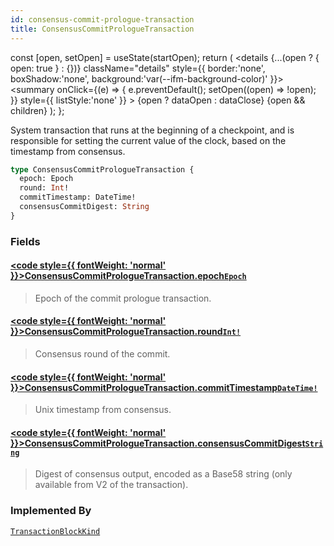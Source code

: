 ```yaml
---
id: consensus-commit-prologue-transaction
title: ConsensusCommitPrologueTransaction
---
```









  const [open, setOpen] = useState(startOpen);
  return (
    <details {...(open ? { open: true } : {})} className="details" style={{ border:'none', boxShadow:'none', background:'var(--ifm-background-color)' }}>
      <summary
        onClick={(e) => {
          e.preventDefault();
          setOpen((open) => !open);
        }}
        style={{ listStyle:'none' }}
      >
      {open ? dataOpen : dataClose}
      </summary>
      {open && children}
    </details>
  );
};








System transaction that runs at the beginning of a checkpoint, and is responsible for setting
the current value of the clock, based on the timestamp from consensus.


```graphql
type ConsensusCommitPrologueTransaction {
  epoch: Epoch
  round: Int!
  commitTimestamp: DateTime!
  consensusCommitDigest: String
}
```




### Fields

#### [<code style={{ fontWeight: 'normal' }}>ConsensusCommitPrologueTransaction.<b>epoch</b></code>](#)<Bullet />[`Epoch`](/references/sui-api/sui-graphql/reference/objects/epoch) <Badge class="badge badge--secondary" text="object"/> 
> 
> 
> Epoch of the commit prologue transaction.
> 

#### [<code style={{ fontWeight: 'normal' }}>ConsensusCommitPrologueTransaction.<b>round</b></code>](#)<Bullet />[`Int!`](/references/sui-api/sui-graphql/reference/scalars/int) <Badge class="badge badge--secondary" text="non-null"/> <Badge class="badge badge--secondary" text="scalar"/> 
> 
> 
> Consensus round of the commit.
> 

#### [<code style={{ fontWeight: 'normal' }}>ConsensusCommitPrologueTransaction.<b>commitTimestamp</b></code>](#)<Bullet />[`DateTime!`](/references/sui-api/sui-graphql/reference/scalars/date-time) <Badge class="badge badge--secondary" text="non-null"/> <Badge class="badge badge--secondary" text="scalar"/> 
> 
> 
> Unix timestamp from consensus.
> 

#### [<code style={{ fontWeight: 'normal' }}>ConsensusCommitPrologueTransaction.<b>consensusCommitDigest</b></code>](#)<Bullet />[`String`](/references/sui-api/sui-graphql/reference/scalars/string) <Badge class="badge badge--secondary" text="scalar"/> 
> 
> 
> Digest of consensus output, encoded as a Base58 string (only available from V2 of the
> transaction).
> 



### Implemented By

[`TransactionBlockKind`](/references/sui-api/sui-graphql/reference/unions/transaction-block-kind)  <Badge class="badge badge--secondary" text="union"/>

